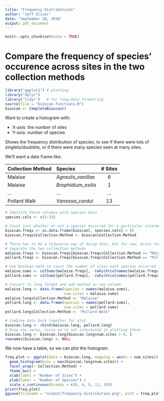 ```yaml
---
title: "Frequency Distributions"
author: "Jeff Oliver"
date: "September 20, 2018"
output: pdf_document
---
```


```r
knitr::opts_chunk$set(echo = TRUE)
```

# Compare the frequency of species' occurence across sites in the two collection methods

```r
library("ggplot2") # plotting 
library("dplyr")
library("tidyr")   # for long-data formatting
source(file = "bioscan-functions.R")
bioscan <- CompleteBioscan()
```

Want to create a histogram with:

+ X-axis: the number of sites
+ Y-axis: number of species

Shows the frequency distribution of species, to see if there were lots of singlets/doublets, or if there were many species seen at many sites.

We'll want a data frame like:

| Collection Method | Species              | # Sites |
|:------------------|:---------------------|:-------:|
| Malaise           | _Agraulis\_vanillae_ | 6       |
| Malaise           | _Brephidium\_exilis_ | 1       |
| ...               | ...                  | ...     |
| Pollard Walk      | _Vanessa\_cardui_    | 13      |


```r
# Identify those columns with species data
species.cols <- c(5:33)

# Count just whether or not a species occurred for a particular site/method
bioscan.freqs <- as.data.frame(bioscan[, species.cols] > 0)
bioscan.freqs$Collection.Method <- bioscan$Collection.Method

# There has to be a tidyverse way of doing this, but for now, brute force
# Separate the two collection methods
malaise.freqs <- bioscan.freqs[bioscan.freqs$Collection.Method == "Malaise", ]
pollard.freqs <- bioscan.freqs[bioscan.freqs$Collection.Method == "Pollard Walk", ]

# Use boolean math to count the number of sites each species occurred in
malaise.sums <- colSums(malaise.freqs[, -(which(colnames(malaise.freqs) == "Collection.Method"))])
pollard.sums <- colSums(pollard.freqs[, -(which(colnames(pollard.freqs) == "Collection.Method"))])

# Convert to long format and add method as new column
malaise.long <- data.frame(species = names(malaise.sums),
                           num.sites = malaise.sums)
malaise.long$Collection.Method <- "Malaise"
pollard.long <- data.frame(species = names(pollard.sums),
                           num.sites = pollard.sums)
pollard.long$Collection.Method <- "Pollard Walk"

# Combine data back together for plot
bioscan.long <- rbind(malaise.long, pollard.long)
# Drop any zeros, since we're not interested in plotting those
bioscan.long <- bioscan.long[bioscan.long$num.sites > 0, ]
rownames(bioscan.long) <- NULL
```

We now have a table, so we can plot the histogram.

```r
freq.plot <- ggplot(data = bioscan.long, mapping = aes(x = num.sites)) +
  geom_histogram(bins = max(bioscan.long$num.sites)) +
  facet_wrap(~ Collection.Method) +
  theme_bw() +
  xlab(label = "Number of Sites") +
  ylab(label = "Number of Species") +
  scale_x_continuous(breaks = c(0, 4, 8, 12, 16))
print(freq.plot)
ggsave(filename = "output/frequency-distribution.png", plot = freq.plot)
```